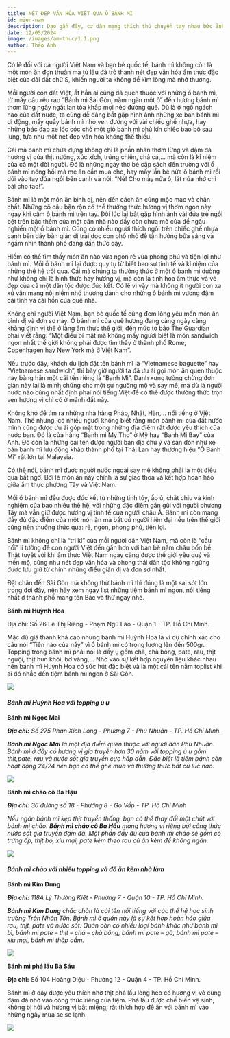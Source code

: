 ```yaml
---
title: NÉT ĐẸP VĂN HÓA VIỆT QUA Ổ BÁNH MÌ
id: mien-nam
description: Dạo gần đây, cư dân mạng thích thú chuyền tay nhau bức ảnh của Hoa hậu H’Hen Niê trong bộ trang phục dân tộc “Bánh Mì” độc đáo và bắt mắt, cũng là một trong những đề cử sáng giá để đồng hành cùng người đẹp ở cuộc thi Miss Universe sắp tới.
date: 12/05/2024
image: /images/am-thuc/1.1.png
author: Thảo Anh
---
```


Có lẽ đối với cả người Việt Nam và bạn bè quốc tế, bánh mì không còn là một món ăn đơn thuần mà từ lâu đã trở thành nét đẹp văn hóa ẩm thực đặc biệt của dải đất chữ S, khiến người ta không để kìm lòng mà nhớ thương.

Mỗi người con đất Việt, ắt hẳn ai cũng đã quen thuộc với những ổ bánh mì, từ mấy câu rêu rao “Bánh mì Sài Gòn, năm ngàn một ổ” đến hương bánh mì thơm lừng ngây ngất lan tỏa khắp mọi nẻo đường quê. Dù là ở ngõ ngách nào của đất nước, ta cũng dễ dàng bắt gặp hình ảnh những xe bán bánh mì di động, mấy quầy bánh mì nhỏ ven đường với vài chiếc ghế nhựa, hay những bác đạp xe lóc cóc chở một giỏ bánh mì phủ kín chiếc bao bố sau lưng, tựa như một nét đẹp văn hóa không thế thiếu.

Cái mà bánh mì chứa đựng không chỉ là phần nhân thơm lừng và đậm đà hương vị của thịt nướng, xúc xích, trứng chiên, chả cá,… mà còn là kỉ niệm của cả một đời người. Đó là những ngày thơ bé cắp sách đến trường với ổ bánh mì nóng hổi mà mẹ ân cần mua cho, hay mấy lần bẻ nửa ổ bánh mì rồi dúi vào tay đứa ngồi bên cạnh và nói: “Nè! Cho mày nửa ổ, lát nữa nhớ chỉ bài cho tao!”.

Bánh mì là một món ăn bình dị, nên đến cách ăn cũng mộc mạc và chân chất. Những cô cậu bận rộn có thể thưởng thức hương vị thơm ngon này ngay khi cầm ổ bánh mì trên tay. Đôi lúc lại bắt gặp hình ảnh vài đứa trẻ ngồi bệt trên bậc thềm của một căn nhà nào đấy còn chưa mở cửa để ngấu nghiến một ổ bánh mì. Cũng có nhiều người thích ngồi trên chiếc ghế nhựa cạnh bên dãy bàn giản dị trải dọc con phố nhỏ để tận hưởng bữa sáng và ngắm nhìn thành phố đang dần thức dậy.

Hiếm có thể tìm thấy món ăn nào vừa ngon rẻ vừa phong phú và tiện lợi như bánh mì. Mỗi ổ bánh mì lại được quy tụ từ biết bao sự tinh tế và kỉ niệm của những thế hệ trôi qua. Cái mà chúng ta thưởng thức ở một ổ bánh mì dường như không chỉ là hình thức hay hương vị, mà còn là tinh hoa ẩm thực và vẻ đẹp của cả một dân tộc được đúc kết. Có lẽ vì vậy mà không ít người con xa xứ vẫn mang nỗi niềm nhớ thương dành cho những ổ bánh mì vương đậm cái tình và cái hồn của quê nhà.

Không chỉ người Việt Nam, bạn bè quốc tế cũng đem lòng yêu mến món ăn bình dị và đơn sơ này. Ổ bánh mì của quê hương đang càng ngày càng khẳng định vị thế ở làng ẩm thực thế giới, đến mức tờ báo The Guardian phải viết rằng: “Một điều bí mật mà không mấy người biết là món sandwich ngon nhất thế giới không phải được tìm thấy ở thành phố Rome, Copenhagen hay New York mà ở Việt Nam”.

Nếu trước đây, khách du lịch đặt tên bánh mì là “Vietnamese baguette” hay “Vietnamese sandwich”, thì bây giờ người ta đã ưu ái gọi món ăn quen thuộc này bằng hẳn một cái tên riêng là “Banh Mi”. Danh xưng tưởng chừng đơn giản này lại là minh chứng cho một sự ngưỡng mộ và say mê, mà dù là người nước nào cũng nhất định phải nói tiếng Việt để có thể được thưởng thức trọn vẹn hương vị chỉ có ở mảnh đất này.

Không khó để tìm ra những nhà hàng Pháp, Nhật, Hàn,… nổi tiếng ở Việt Nam. Thế nhưng, có nhiều người không biết rằng món bánh mì của đất nước mình cũng được ưu ái góp mặt trong những địa điểm rất được yêu thích của nước bạn. Đó là cửa hàng “Banh mi My Tho” ở Mỹ hay “Banh Mi Bay” của Anh. Đó còn là những cái tên được người bản địa chú ý và săn đón như xe bán bánh mì lưu động khắp thành phố tại Thái Lan hay thương hiệu “Ô Bánh Mì” rất lớn tại Malaysia.

Có thể nói, bánh mì được người nước ngoài say mê không phải là một điều quá bất ngờ. Bởi lẽ món ăn này chính là sự giao thoa và kết hợp hoàn hảo giữa ẩm thực phương Tây và Việt Nam.

Mỗi ổ bánh mì đều được đúc kết từ những tinh túy, ấp ủ, chắt chiu và kinh nghiệm của bao nhiêu thế hệ, với những đặc điểm gần gũi với người phương Tây mà vẫn giữ được hương vị tinh tế của người châu Á. Bánh mì còn mang đầy đủ đặc điểm của một món ăn mà bất cứ người hiện đại nều trên thế giới cũng nên thưởng thức qua: rẻ, ngon, phong phú, tiện lợi.

Bánh mì không chỉ là “tri kỉ” của mỗi người dân Việt Nam, mà còn là “cầu nối” lí tưởng để con người Việt đến gần hơn với bạn bè năm châu bốn bể. Thật tuyệt vời khi ẩm thực Việt Nam ngày càng được thế giới yêu quý và mến mộ, cũng như nét đẹp văn hóa và phong thái dân tộc không ngừng được lưu giữ từ chính những điều giản dị và đơn sơ nhất.

Đặt chân đến Sài Gòn mà không thử bánh mì thì đúng là một sai sót lớn trong đời đấy, nên hãy xem ngay list những tiệm bánh mì ngon, nổi tiếng nhất ở thành phố mang tên Bác và thử ngay nhé.

**Bánh mì Huỳnh Hoa**

Địa chỉ: Số 26 Lê Thị Riêng - Phạm Ngũ Lão - Quận 1 - TP. Hồ Chí Minh.

Mặc dù giá thành khá cao nhưng bánh mì Huỳnh Hoa là ví dụ chính xác cho câu nói “Tiền nào của nấy” vì ổ bánh mì có trọng lượng lên đến 500gr. Topping trong bánh mì phải nói là đầy ụ gồm chả, chà bông, pate, rau, thịt nguội, thịt hun khói, bơ vàng,… Nhờ vào sự kết hợp nguyên liệu khác nhau nên bánh mì Huỳnh Hoa có sức hút đặc biệt và là một cái tên nằm toplist khi ai đó nhắc đến tiệm bánh mì ngon ở Sài Gòn.

![](../../public/images/am-thuc/1.1.png)

#### _Bánh mì Huỳnh Hoa với topping ú ụ_

**Bánh mì Ngọc Mai**

**_Địa chỉ:_** _Số 275 Phan Xích Long - Phường 7 - Phú Nhuận - TP. Hồ Chí Minh._

**_Bánh mì Ngọc Mai_** _là một địa điểm quen thuộc với người dân Phú Nhuận. Bánh mì ở đây có hương vị gia truyền hơn 30 năm với topping ú ụ gồm thịt,pate, rau và nước sốt gia truyền cực hấp dẫn. Đặc biệt là tiệm bánh còn hoạt động 24/24 nên bạn có thể ghé mua và thưởng thức bất cứ lúc nào._

![](../../public/images/am-thuc/1.2.png)

**Bánh mì chảo cô Ba Hậu**

**_Địa chỉ:_** _36 đường số 18 - Phường 8 - Gò Vấp - TP. Hồ Chí Minh_

_Nếu ngán bánh mì kẹp thịt truyền thống, bạn có thể thay đổi một chút với bánh mì chảo. **Bánh mì chảo cô Ba Hậu** mang hương vị riêng bởi công thức nước sốt gia truyền đạm đà. Một phần đầy đủ của bánh mì chảo sẽ gồm có trứng ốp, thịt bò, xíu mại, pate kèm theo rau củ ăn kèm để không ngán._

![](../../public/images/am-thuc/1.3.png)

#### _Bánh mì chảo với nhiều topping và đồ ăn kèm nhà làm_

**Bánh mì Kim Dung**

**_Địa chỉ:_** _118A Lý Thường Kiệt - Phường 7 - Quận 10 - TP. Hồ Chí Minh._

_**Bánh mì Kim Dung** chắc chắn là cái tên nổi tiếng với các thế hệ học sinh trường Trần Nhân Tôn. Bánh mì ở quán này là sự kết hợp hoàn hảo giữa rau, thịt, pate và nước sốt. Quán còn có nhiều loại bánh khác như bánh mì bì, bánh mì pate – thịt – chả – chà bông, bánh mì pate – gà, bánh mì pate – xíu mại, bánh mì thập cẩm._

![](../../public/images/am-thuc/1.4.png)

**Bánh mì phá lấu Bà Sáu**

**Địa chỉ:** Số 104 Hoàng Diệu - Phường 12 - Quận 4 - TP. Hồ Chí Minh.

Bánh mì ở đây được yêu thích nhờ thịt phá lấu lòng heo có hương vị vô cùng đậm đà nhờ vào công thức riêng của tiệm. Phá lấu được chế biến vệ sinh, không bị hôi và hương vị bắt miệng, rất thích hợp để ăn với bánh mì vào những ngày mưa se se lạnh.

![](../../public/images/am-thuc/1.5.png)
